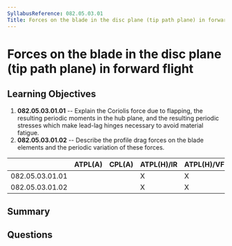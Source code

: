 ```yaml
---
SyllabusReference: 082.05.03.01
Title: Forces on the blade in the disc plane (tip path plane) in forward flight
---
```


# Forces on the blade in the disc plane (tip path plane) in forward flight

## Learning Objectives

1.  **082.05.03.01.01** -- Explain the Coriolis force due to flapping, the
    resulting periodic moments in the hub plane, and the resulting periodic
    stresses which make lead-lag hinges necessary to avoid material fatigue.
2.  **082.05.03.01.02** -- Describe the profile drag forces on the blade elements
    and the periodic variation of these forces.

|                 | ATPL(A) | CPL(A) | ATPL(H)/IR | ATPL(H)/VFR | CPL(H) | IR | CBIR(A) |
| --------------- | ------- | ------ | ---------- | ----------- | ------ | -- | ------- |
| 082.05.03.01.01 |         |        | X          | X           | X      |    |         |
| 082.05.03.01.02 |         |        | X          | X           | X      |    |         |

## Summary

## Questions
